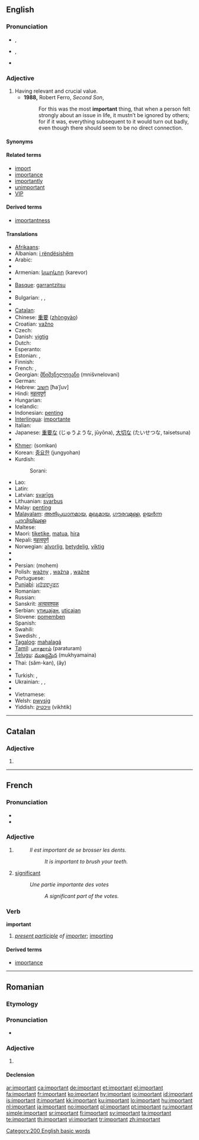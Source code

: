==English==

{{rank|glad|hair|ran|572|important|mine|wild|front}}

===Pronunciation===
* {{a|UK}} {{IPA|/ɪmˈpɔː.tənt/|/ɪmˈpɔː.tn̩t/}}, {{SAMPA|/Im"pO:t@nt/|2=/Im"pO:tn=t/}}
* {{a|US}} {{IPA|/ɪmˈpɔɹtənt/|/ɪmˈpɔɹtn̩t/}}, {{SAMPA|/Im"pOrt@nt/|2=/Im"pOrtn=t/}}
* {{audio|en-us-important.ogg|Audio (US)}}

===Adjective===
{{en-adj}}

# Having relevant and crucial value.
#* '''1988,''' Robert Ferro, ''Second Son'',
#*: For this was the most '''important''' thing, that when a person felt strongly about an issue in life, it mustn’t be ignored by others; for if it was, everything subsequent to it would turn out badly, even though there should seem to be no direct connection.

====Synonyms====
{{ws_refer|important|noteworthy}}

====Related terms====
* [[import]]
* [[importance]]
* [[importantly]]
* [[unimportant]]
* [[VIP]]

====Derived terms====
* [[importantness]]

====Translations====
{{trans-top|having relevant and crucial value}}
* [[Afrikaans]]: {{t+|af|belangrik|xs=Afrikaans}}
* Albanian: [[i rëndësishëm]]
* Arabic: {{Arab|[[مهم]]}} {{IPAchar|(muhím)}}
* {{trreq|Aramaic}}
* Armenian: [[կարևոր]] (karevor)
* {{trreq|Balinese}}
* [[Basque]]: [[garrantzitsu]]
* {{trreq|Bengali}}
* Bulgarian: {{t+|bg|важен|m|tr=važen|sc=Cyrl}}, {{t+|bg|важна|f|tr=važna|sc=Cyrl}}, {{t+|bg|важно|n|tr=važno|sc=Cyrl}}
* {{trreq|Burmese}}
* [[Catalan]]: {{t+|ca|important}}
* Chinese: [[重要]] ([[zhòngyào]])
* Croatian: [[važno]]
* Czech: {{t+|cs|důležitý|m}}
* Danish: [[vigtig]]
* Dutch: {{t+|nl|belangrijk}}
* Esperanto: {{t-|eo|grava|xs=Esperanto}}
* Estonian: {{t-|et|tähtis}}, {{t-|et|oluline}}
* Finnish: {{t+|fi|tärkeä}}
* French: {{t+|fr|important|m}}, {{t+|fr|importante|f}}
* Georgian: [[მნიშვნელოვანი]] (mnišvnelovani)
* German: {{t+|de|wichtig}}
* Hebrew: [[חשוב]] [ħaˈʃuv]
* Hindi: [[महत्वपूर्ण]]
* Hungarian: {{t+|hu|fontos}}
* Icelandic: {{t+|is|mikilvægur|m}}
* Indonesian: [[penting]]
* [[Interlingua]]: [[importante]]
* Italian: {{t+|it|importante}}
* Japanese: [[重要]]な (じゅうような, jūyōna), [[大切]]な (たいせつな, taisetsuna)
* {{trreq|Kannada}}
* [[Khmer]]: {{Khmr|[[សំខាន់]]}} (somkən)
* Korean: [[중요한]] (jungyohan)
* Kurdish:
*: Sorani: {{t|ku|گرنگ|tr=gring|sc=ku-Arab}}
{{trans-mid}}
* Lao: {{t-|lo|ສຳຄັນ|tr=sam-khan|sc=Laoo|xs=Lao}}
* Latin: {{t+|la|gravis}}
* Latvian: [[svarīgs]]
* Lithuanian: [[svarbus]]
* Malay: [[penting]]
* [[Malayalam]]: [[അതിപ്രധാനമായ]], [[മുഖ്യമായ]], [[ഗൗരവമുള്ള]], [[ഉയര്‍ന്ന പദവിയിലുള്ള]]
* Maltese: {{t-|mt|importanti|xs=Maltese}}
* Maori: [[tiketike]], [[matua]], [[hira]]
* Nepali: [[महत्वपूर्ण]]
* Norwegian: [[alvorlig]], [[betydelig]], [[viktig]]
* {{trreq|Old English}}
* {{trreq|Oriya}}
* Persian: {{fa-Arab|[[مهم|مُهِمّ]]}} (mohem)
* Polish: [[ważny]] {{m}}, [[ważna]] {{f}} , [[ważne]] {{n}}
* Portuguese: {{t+|pt|importante}}
* [[Punjabi]]: [[ਮਹੱਤਵਪੂਰਨ]]
* Romanian: {{t-|ro|important}}
* Russian: {{t+|ru|важный|tr=vážnyj|sc=Cyrl}}
* Sanskrit: [[अत्यावश्यक]]
* Serbian: [[утицајан#Serbian|утицајан]], [[uticajan#Serbian|uticajan]]
* Slovene: [[pomemben]]
* Spanish: {{t+|es|importante}}
* Swahili: {{t+|sw|maarufu|xs=Swahili}}
* Swedish: {{t+|sv|viktig}}, {{t+|sv|betydelsefull}}
* [[Tagalog]]: [[mahalagá]]
* [[Tamil]]: [[பாரதூரம்]] (paraturam)
* [[Telugu]]: [[ముఖ్యమైన]] (mukhyamaina)
* Thai: {{t+|th|สำคัญ|xs=Thai}} (săm-kan), {{Thai|[[เอ้]]}} (ây)
* {{trreq|Tibetan}}
* Turkish: {{t+|tr|önemli}}, {{t+|tr|mühim}}
* Ukrainian: {{t-|uk|важливий|tr=važlývyj|sc=Cyrl|xs=Ukrainian}}, {{t-|uk|значний|tr=značnýj|sc=Cyrl|xs=Ukrainian}}, {{t-|uk|важний|tr=važnýj|sc=Cyrl|xs=Ukrainian}}
* {{trreq|Urdu}}
* Vietnamese: {{t+|vi|quan trọng|xs=Vietnamese}}
* Welsh: [[pwysig]]
* Yiddish: [[וויכטיק]] (vikhtik)
{{trans-bottom}}

[[Category:200 English basic words]]

----

==Catalan==

===Adjective===
{{ca-adj|f=important|pl=importants}}

# {{l|en|important}}

----

==French==

===Pronunciation===
* {{audio|Fr-important.ogg|audio}}
* {{IPA|/ɛ̃.pɔʁ.tɑ̃/|lang=fr}}

===Adjective===
{{fr-adj}}

# {{l|en|important}}
#: ''Il est important de se brosser les dents.''
#:: ''It is important to brush your teeth.''
# [[significant]]
#: ''Une partie importante des votes''
#:: ''A significant part of the votes.''

===Verb===
'''important'''

# ''[[present participle]] of [[importer]]''; [[importing]]

====Derived terms====
* [[importance]]

----

==Romanian==

===Etymology===
{{etyl|fr|ro}} {{term|important|lang=fr}}

===Pronunciation===
* {{IPA|[im.por'tant]|lang=ro}}

===Adjective===
{{ro-adj|4}}

# {{l|en|important}}

====Declension====
{{ro-adj-4|mpl=importanţi}}

[[ar:important]]
[[ca:important]]
[[de:important]]
[[et:important]]
[[el:important]]
[[fa:important]]
[[fr:important]]
[[ko:important]]
[[hy:important]]
[[io:important]]
[[id:important]]
[[is:important]]
[[it:important]]
[[kk:important]]
[[ku:important]]
[[lo:important]]
[[hu:important]]
[[nl:important]]
[[ja:important]]
[[no:important]]
[[pl:important]]
[[pt:important]]
[[ru:important]]
[[simple:important]]
[[sr:important]]
[[fi:important]]
[[sv:important]]
[[ta:important]]
[[te:important]]
[[th:important]]
[[vi:important]]
[[tr:important]]
[[zh:important]]